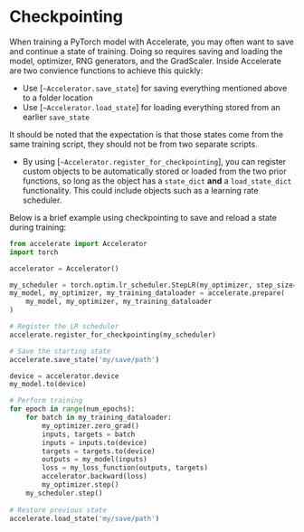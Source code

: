 <!--Copyright 2022 The HuggingFace Team. All rights reserved.

Licensed under the Apache License, Version 2.0 (the "License"); you may not use this file except in compliance with
the License. You may obtain a copy of the License at

http://www.apache.org/licenses/LICENSE-2.0

Unless required by applicable law or agreed to in writing, software distributed under the License is distributed on
an "AS IS" BASIS, WITHOUT WARRANTIES OR CONDITIONS OF ANY KIND, either express or implied. See the License for the
specific language governing permissions and limitations under the License.
-->

# Checkpointing

When training a PyTorch model with Accelerate, you may often want to save and continue a state of training. Doing so requires
saving and loading the model, optimizer, RNG generators, and the GradScaler. Inside Accelerate are two convience functions to achieve this quickly:
- Use [`~Accelerator.save_state`] for saving everything mentioned above to a folder location
- Use [`~Accelerator.load_state`] for loading everything stored from an earlier `save_state`

It should be noted that the expectation is that those states come from the same training script, they should not be from two separate scripts.

- By using [`~Accelerator.register_for_checkpointing`], you can register custom objects to be automatically stored or loaded from the two prior functions,
so long as the object has a `state_dict` **and** a `load_state_dict` functionality. This could include objects such as a learning rate scheduler. 

Below is a brief example using checkpointing to save and reload a state during training:

```python
from accelerate import Accelerator
import torch

accelerator = Accelerator()

my_scheduler = torch.optim.lr_scheduler.StepLR(my_optimizer, step_size=1, gamma=0.99)
my_model, my_optimizer, my_training_dataloader = accelerate.prepare(
    my_model, my_optimizer, my_training_dataloader
)

# Register the LR scheduler
accelerate.register_for_checkpointing(my_scheduler)

# Save the starting state
accelerate.save_state('my/save/path')

device = accelerator.device
my_model.to(device)

# Perform training
for epoch in range(num_epochs):
    for batch in my_training_dataloader:
        my_optimizer.zero_grad()
        inputs, targets = batch
        inputs = inputs.to(device)
        targets = targets.to(device)
        outputs = my_model(inputs)
        loss = my_loss_function(outputs, targets)
        accelerator.backward(loss)
        my_optimizer.step()
    my_scheduler.step()
    
# Restore previous state
accelerate.load_state('my/save/path')
```